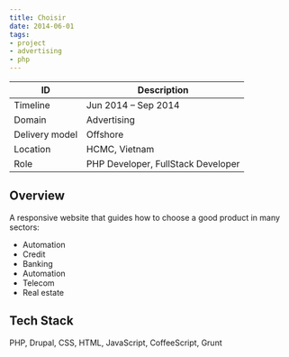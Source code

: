 ```yaml
---
title: Choisir
date: 2014-06-01
tags:
- project
- advertising
- php
---
```


ID | Description
---|------------
Timeline | Jun 2014 – Sep 2014
Domain | Advertising
Delivery model | Offshore
Location | HCMC, Vietnam
Role | PHP Developer, FullStack Developer

## Overview
A responsive website that guides how to choose a good product in many sectors:
- Automation
- Credit
- Banking
- Automation
- Telecom
- Real estate

## Tech Stack
PHP, Drupal, CSS, HTML, JavaScript, CoffeeScript, Grunt
